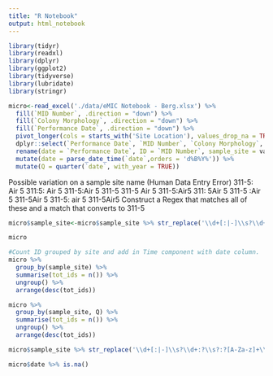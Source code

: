 ```yaml
---
title: "R Notebook"
output: html_notebook
---
```


```r
library(tidyr)
library(readxl)
library(dplyr)
library(ggplot2)
library(tidyverse)
library(lubridate)
library(stringr)
```


```r
micro<-read_excel('./data/eMIC Notebook - Berg.xlsx') %>% 
  fill(`MID Number`, .direction = "down") %>% 
  fill(`Colony Morphology`, .direction = "down") %>% 
  fill(`Performance Date`, .direction = "down") %>% 
  pivot_longer(cols = starts_with('Site Location'), values_drop_na = TRUE) %>% 
  dplyr::select(`Performance Date`, `MID Number`, `Colony Morphology`, value) %>% 
  rename(date = `Performance Date`, ID = `MID Number`, sample_site = value) %>% 
  mutate(date = parse_date_time(`date`,orders = 'd%B%Y%')) %>% 
  mutate(Q = quarter(`date`, with_year = TRUE))
```
Possible variation on a sample site name (Human Data Entry Error)
311-5: Air 5
311:5: Air 5
311-5:Air 5
311-5 
311-5 Air 5
311-5:Air5
311: 5Air 5
311-5 :Air 5
311-5Air 5
311-5: air 5
311-5Air5
Construct a Regex that matches all of these and a match that converts to 311-5

```r
micro$sample_site<-micro$sample_site %>% str_replace('\\d+[:|-]\\s?\\d+:?\\s?:?[A-Za-z]+\\s?\\d+', '\\d+-\\d+') %>% str_replace('-\\s+', '-') 
```

```r
micro
```

```r
#Count ID grouped by site and add in Time component with date column.
micro %>% 
  group_by(sample_site) %>% 
  summarise(tot_ids = n()) %>% 
  ungroup() %>% 
  arrange(desc(tot_ids))
```

```r
micro %>% 
  group_by(sample_site, Q) %>% 
  summarise(tot_ids = n()) %>% 
  ungroup() %>% 
  arrange(desc(tot_ids))
```
```r
micro$sample_site %>% str_replace('\\d+[:|-]\\s?\\d+:?\\s?:?[A-Za-z]+\\s?\\d+', '\\d+-\\d+') %>% str_replace('-\\s+', '-') %>% n_distinct()
```
```r
micro$date %>% is.na()

```




